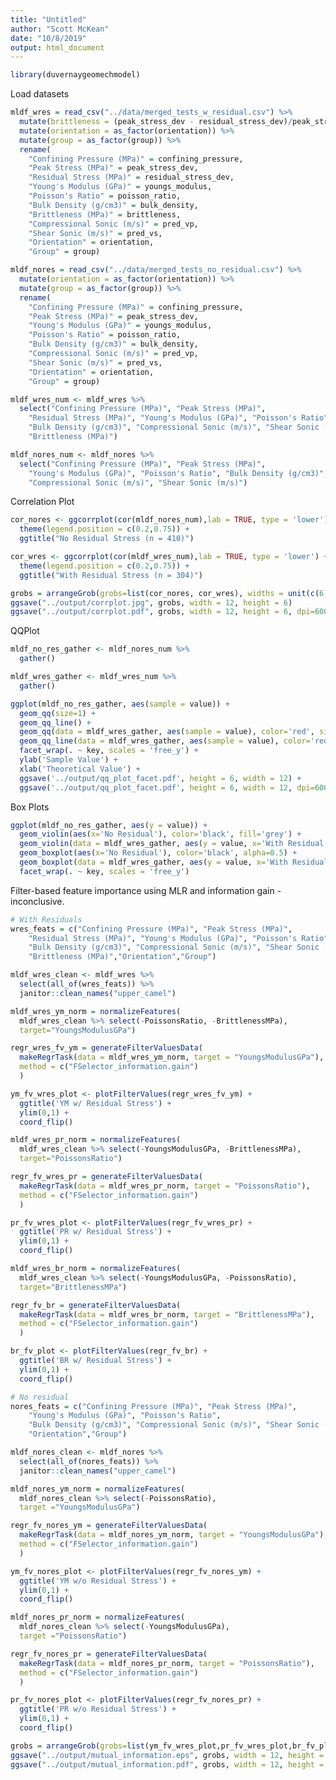 ```yaml
---
title: "Untitled"
author: "Scott McKean"
date: "10/8/2019"
output: html_document
---
```


```r
library(duvernaygeomechmodel)
```

Load datasets

```r
mldf_wres = read_csv("../data/merged_tests_w_residual.csv") %>%
  mutate(brittleness = (peak_stress_dev - residual_stress_dev)/peak_stress_dev) %>%
  mutate(orientation = as_factor(orientation)) %>%
  mutate(group = as_factor(group)) %>%
  rename(
    "Confining Pressure (MPa)" = confining_pressure,
    "Peak Stress (MPa)" = peak_stress_dev, 
    "Residual Stress (MPa)" = residual_stress_dev, 
    "Young's Modulus (GPa)" = youngs_modulus,
    "Poisson's Ratio" = poisson_ratio, 
    "Bulk Density (g/cm3)" = bulk_density, 
    "Brittleness (MPa)" = brittleness, 
    "Compressional Sonic (m/s)" = pred_vp, 
    "Shear Sonic (m/s)" = pred_vs,
    "Orientation" = orientation,
    "Group" = group)

mldf_nores = read_csv("../data/merged_tests_no_residual.csv") %>%
  mutate(orientation = as_factor(orientation)) %>%
  mutate(group = as_factor(group)) %>%
  rename(
    "Confining Pressure (MPa)" = confining_pressure,
    "Peak Stress (MPa)" = peak_stress_dev, 
    "Young's Modulus (GPa)" = youngs_modulus,
    "Poisson's Ratio" = poisson_ratio, 
    "Bulk Density (g/cm3)" = bulk_density,
    "Compressional Sonic (m/s)" = pred_vp, 
    "Shear Sonic (m/s)" = pred_vs,
    "Orientation" = orientation,
    "Group" = group)
```

```r
mldf_wres_num <- mldf_wres %>% 
  select("Confining Pressure (MPa)", "Peak Stress (MPa)", 
    "Residual Stress (MPa)", "Young's Modulus (GPa)", "Poisson's Ratio", 
    "Bulk Density (g/cm3)", "Compressional Sonic (m/s)", "Shear Sonic (m/s)", 
    "Brittleness (MPa)")

mldf_nores_num <- mldf_nores %>% 
  select("Confining Pressure (MPa)", "Peak Stress (MPa)", 
    "Young's Modulus (GPa)", "Poisson's Ratio", "Bulk Density (g/cm3)", 
    "Compressional Sonic (m/s)", "Shear Sonic (m/s)")
```

Correlation Plot

```r
cor_nores <- ggcorrplot(cor(mldf_nores_num),lab = TRUE, type = 'lower') +
  theme(legend.position = c(0.2,0.75)) +
  ggtitle("No Residual Stress (n = 410)")

cor_wres <- ggcorrplot(cor(mldf_wres_num),lab = TRUE, type = 'lower') +
  theme(legend.position = c(0.2,0.75)) +
  ggtitle("With Residual Stress (n = 304)")

grobs = arrangeGrob(grobs=list(cor_nores, cor_wres), widths = unit(c(6,6),"in"), heights = unit(c(6),"in"))
ggsave("../output/corrplot.jpg", grobs, width = 12, height = 6)
ggsave("../output/corrplot.pdf", grobs, width = 12, height = 6, dpi=600)
```

QQPlot

```r
mldf_no_res_gather <- mldf_nores_num %>%
  gather()

mldf_wres_gather <- mldf_wres_num %>%
  gather()

ggplot(mldf_no_res_gather, aes(sample = value)) +
  geom_qq(size=1) +
  geom_qq_line() +
  geom_qq(data = mldf_wres_gather, aes(sample = value), color='red', size=1) +
  geom_qq_line(data = mldf_wres_gather, aes(sample = value), color='red') +
  facet_wrap(. ~ key, scales = 'free_y') +
  ylab('Sample Value') +
  xlab('Theoretical Value') +
  ggsave('../output/qq_plot_facet.pdf', height = 6, width = 12) +
  ggsave('../output/qq_plot_facet.pdf', height = 6, width = 12, dpi=600)
```

Box Plots

```r
ggplot(mldf_no_res_gather, aes(y = value)) +
  geom_violin(aes(x='No Residual'), color='black', fill='grey') +
  geom_violin(data = mldf_wres_gather, aes(y = value, x='With Residual'), color='red', fill='grey') +
  geom_boxplot(aes(x='No Residual'), color='black', alpha=0.5) +
  geom_boxplot(data = mldf_wres_gather, aes(y = value, x='With Residual'), color='red', alpha=0.5) +
  facet_wrap(. ~ key, scales = 'free_y')
```

Filter-based feature importance using MLR and information gain - inconclusive.

```r
# With Residuals
wres_feats = c("Confining Pressure (MPa)", "Peak Stress (MPa)", 
    "Residual Stress (MPa)", "Young's Modulus (GPa)", "Poisson's Ratio", 
    "Bulk Density (g/cm3)", "Compressional Sonic (m/s)", "Shear Sonic (m/s)", 
    "Brittleness (MPa)","Orientation","Group")

mldf_wres_clean <- mldf_wres %>% 
  select(all_of(wres_feats)) %>% 
  janitor::clean_names("upper_camel")

mldf_wres_ym_norm = normalizeFeatures(
  mldf_wres_clean %>% select(-PoissonsRatio, -BrittlenessMPa), 
  target="YoungsModulusGPa")

regr_wres_fv_ym = generateFilterValuesData(
  makeRegrTask(data = mldf_wres_ym_norm, target = "YoungsModulusGPa"), 
  method = c("FSelector_information.gain")
  )

ym_fv_wres_plot <- plotFilterValues(regr_wres_fv_ym) +
  ggtitle('YM w/ Residual Stress') +
  ylim(0,1) +
  coord_flip()

mldf_wres_pr_norm = normalizeFeatures(
  mldf_wres_clean %>% select(-YoungsModulusGPa, -BrittlenessMPa),
  target="PoissonsRatio")

regr_fv_wres_pr = generateFilterValuesData(
  makeRegrTask(data = mldf_wres_pr_norm, target = "PoissonsRatio"), 
  method = c("FSelector_information.gain")
  )

pr_fv_wres_plot <- plotFilterValues(regr_fv_wres_pr) +
  ggtitle('PR w/ Residual Stress') +
  ylim(0,1) +
  coord_flip()

mldf_wres_br_norm = normalizeFeatures(
  mldf_wres_clean %>% select(-YoungsModulusGPa, -PoissonsRatio), 
  target="BrittlenessMPa")

regr_fv_br = generateFilterValuesData(
  makeRegrTask(data = mldf_wres_br_norm, target = "BrittlenessMPa"), 
  method = c("FSelector_information.gain")
  )

br_fv_plot <- plotFilterValues(regr_fv_br) +
  ggtitle('BR w/ Residual Stress') +
  ylim(0,1) +
  coord_flip()

# No residual
nores_feats = c("Confining Pressure (MPa)", "Peak Stress (MPa)", 
    "Young's Modulus (GPa)", "Poisson's Ratio", 
    "Bulk Density (g/cm3)", "Compressional Sonic (m/s)", "Shear Sonic (m/s)", 
    "Orientation","Group")

mldf_nores_clean <- mldf_nores %>% 
  select(all_of(nores_feats)) %>%
  janitor::clean_names("upper_camel")

mldf_nores_ym_norm = normalizeFeatures(
  mldf_nores_clean %>% select(-PoissonsRatio),
  target ="YoungsModulusGPa")

regr_fv_nores_ym = generateFilterValuesData(
  makeRegrTask(data = mldf_nores_ym_norm, target = "YoungsModulusGPa"), 
  method = c("FSelector_information.gain")
  )

ym_fv_nores_plot <- plotFilterValues(regr_fv_nores_ym) +
  ggtitle('YM w/o Residual Stress') +
  ylim(0,1) + 
  coord_flip()

mldf_nores_pr_norm = normalizeFeatures(
  mldf_nores_clean %>% select(-YoungsModulusGPa),
  target ="PoissonsRatio")

regr_fv_nores_pr = generateFilterValuesData(
  makeRegrTask(data = mldf_nores_pr_norm, target = "PoissonsRatio"), 
  method = c("FSelector_information.gain")
  )

pr_fv_nores_plot <- plotFilterValues(regr_fv_nores_pr) +
  ggtitle('PR w/o Residual Stress') +
  ylim(0,1) +
  coord_flip()

grobs = arrangeGrob(grobs=list(ym_fv_wres_plot,pr_fv_wres_plot,br_fv_plot,ym_fv_nores_plot, pr_fv_nores_plot), widths = unit(c(4,4,4),"in"), heights = unit(c(3,3),"in"))
ggsave("../output/mutual_information.eps", grobs, width = 12, height = 6)
ggsave("../output/mutual_information.pdf", grobs, width = 12, height = 6, dpi=600)
```

